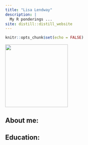 ```yaml
---
title: "Lisa Lendway"
description: |
  My R ponderings ...
site: distill::distill_website
---
```


```r
knitr::opts_chunk$set(echo = FALSE)

```


![](lisalendway.JPG){width=200}

## About me:

## Education:
